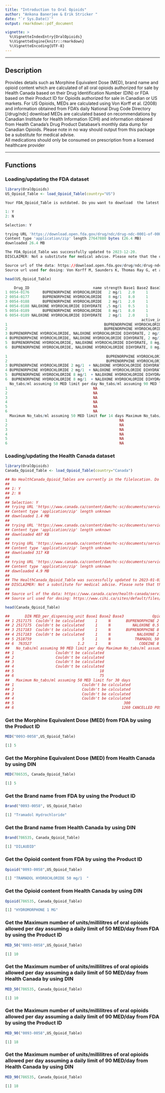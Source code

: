---
title: "Introduction to Oral Opioids"
author: "Ankona Banerjee & Erik Stricker "
date: "`r Sys.Date()`"
output: rmarkdown::pdf_document

vignette: >
  %\VignetteIndexEntry{OralOpioids}
  %\VignetteEngine{knitr::rmarkdown}
  %\VignetteEncoding{UTF-8}
---

------------

## Description
Provides details such as Morphine Equivalent Dose (MED), brand name and
opioid content which are calculated of all oral opioids authorized for
sale by Health Canada based on their Drug Identification Number (DIN)
or FDA based on their Product ID for Opioids authorized for sale in
Canadian or US markets.
For US Opioids, MEDs are calculated using Von Korff et al. (2008) and information
obtained from FDA's daily National Drug Code Directory [/drug/ndc] download
MEDs are calculated based on recommendations by Canadian Institute for
Health Information (CIHI) and information obtained from Health Canada’s
Drug Product Database’s monthly data dump for Canadian Opioids. 
Please note in no way should
output from this package be a substitute for medical advise.  
All medications should only be consumed on prescription from a licensed
healthcare provider

------------

## Functions
### Loading/updating the FDA dataset

```R
library(OralOpioids)
US_Opioid_Table <- load_Opioid_Table(country="US")
```

```R
Your FDA_Opioid_Table is outdated. Do you want to download  the latest data from FDA? (y/n) 

1: Y
2: N

Selection: Y

trying URL 'https://download.open.fda.gov/drug/ndc/drug-ndc-0001-of-0001.json.zip'
Content type 'application/zip' length 27647880 bytes (26.4 MB)
downloaded 26.4 MB

The FDA_Opioid_Table was successfully updated to 2023-12-20.
DISCLAIMER: Not a substitute for medical advise. Please note that the output generated by the package should not be substituted for clinical advise and any medication should be only consumed at the advise of a licensed healthcare provider.

Source url of the data: https://download.open.fda.gov/drug/ndc/drug-ndc-0001-of-0001.json.zip
Source url used for dosing: Von Korff M, Saunders K, Thomas Ray G, et al. De facto long-term opioid therapy for noncancer pain. Clin J Pain 2008; 24: 521-527. 2008/06/25. DOI: 10.1097/AJP.0b013e318169d03b.
```

```R
head(US_Opioid_Table)
```
```R
    Drug_ID                             name strength Base1 Base2 Base3                                                            Brand
1 0054-0176      BUPRENORPHINE HYDROCHLORIDE   2 mg/1   2.0     1                                                      Buprenorphine HCl
2 0054-0177      BUPRENORPHINE HYDROCHLORIDE   8 mg/1   8.0     1                                                      Buprenorphine HCl
3 0054-0188      BUPRENORPHINE HYDROCHLORIDE   2 mg/1   2.0     1       buprenorphine hydrochloride and naloxone hydrochloride dihydrate
4 0054-0188 NALOXONE HYDROCHLORIDE DIHYDRATE  .5 mg/1   0.5     1       buprenorphine hydrochloride and naloxone hydrochloride dihydrate
5 0054-0189      BUPRENORPHINE HYDROCHLORIDE   8 mg/1   8.0     1       buprenorphine hydrochloride and naloxone hydrochloride dihydrate
6 0054-0189 NALOXONE HYDROCHLORIDE DIHYDRATE   2 mg/1   2.0     1       buprenorphine hydrochloride and naloxone hydrochloride dihydrate
                                                              active_ingredients marketing_category   Form      Route
1                                            BUPRENORPHINE HYDROCHLORIDE, 2 mg/1               ANDA TABLET SUBLINGUAL
2                                            BUPRENORPHINE HYDROCHLORIDE, 8 mg/1               ANDA TABLET SUBLINGUAL
3 BUPRENORPHINE HYDROCHLORIDE, NALOXONE HYDROCHLORIDE DIHYDRATE, 2 mg/1, .5 mg/1               ANDA TABLET SUBLINGUAL
4 BUPRENORPHINE HYDROCHLORIDE, NALOXONE HYDROCHLORIDE DIHYDRATE, 2 mg/1, .5 mg/1               ANDA TABLET SUBLINGUAL
5  BUPRENORPHINE HYDROCHLORIDE, NALOXONE HYDROCHLORIDE DIHYDRATE, 8 mg/1, 2 mg/1               ANDA TABLET SUBLINGUAL
6  BUPRENORPHINE HYDROCHLORIDE, NALOXONE HYDROCHLORIDE DIHYDRATE, 8 mg/1, 2 mg/1               ANDA TABLET SUBLINGUAL
                                                                            Opioid      Opioid_1 MED_per_dispensing_unit
1                                             BUPRENORPHINE HYDROCHLORIDE 2 mg/1   BUPRENORPHINE                      NA
2                                             BUPRENORPHINE HYDROCHLORIDE 8 mg/1   BUPRENORPHINE                      NA
3 BUPRENORPHINE HYDROCHLORIDE 2 mg/1  + NALOXONE HYDROCHLORIDE DIHYDRATE .5 mg/1   BUPRENORPHINE                      NA
4 BUPRENORPHINE HYDROCHLORIDE 2 mg/1  + NALOXONE HYDROCHLORIDE DIHYDRATE .5 mg/1        NALOXONE                      NA
5  BUPRENORPHINE HYDROCHLORIDE 8 mg/1  + NALOXONE HYDROCHLORIDE DIHYDRATE 2 mg/1   BUPRENORPHINE                      NA
6  BUPRENORPHINE HYDROCHLORIDE 8 mg/1  + NALOXONE HYDROCHLORIDE DIHYDRATE 2 mg/1        NALOXONE                      NA
  No_tabs/ml assuming 50 MED limit per day No_tabs/ml assuming 90 MED limit per day Maximum No_tabs/ml assuming 50 MED limit for 7 days
1                                       NA                                       NA                                                  NA
2                                       NA                                       NA                                                  NA
3                                       NA                                       NA                                                  NA
4                                       NA                                       NA                                                  NA
5                                       NA                                       NA                                                  NA
6                                       NA                                       NA                                                  NA
  Maximum No_tabs/ml assuming 50 MED limit for 14 days Maximum No_tabs/ml assuming 50 MED limit for 30 days last_updated
1                                                   NA                                                   NA   2023-12-20
2                                                   NA                                                   NA   2023-12-20
3                                                   NA                                                   NA   2023-12-20
4                                                   NA                                                   NA   2023-12-20
5                                                   NA                                                   NA   2023-12-20
6                                                   NA                                                   NA   2023-12-20
```
### Loading/updating the Health Canada dataset

```R
library(OralOpioids)
Canada_Opioid_Table <- load_Opioid_Table(country="Canada")
```
```R
## No HealthCanada_Opioid_Tables are currently in the filelocation. Do you want to download  the latest data from Health Canada? (y/n)  
## 
## 1: Y
## 2: N
## 
## Selection: Y
## trying URL 'https://www.canada.ca/content/dam/hc-sc/documents/services/drug-product-database/allfiles.zip'
## Content type 'application/zip' length unknown
## downloaded 1.4 MB
## 
## trying URL 'https://www.canada.ca/content/dam/hc-sc/documents/services/drug-product-database/allfiles_ap.zip'
## Content type 'application/zip' length unknown
## downloaded 407 KB
## 
## trying URL 'https://www.canada.ca/content/dam/hc-sc/documents/services/drug-product-database/allfiles_dr.zip'
## Content type 'application/zip' length unknown
## downloaded 317 KB
## 
## trying URL 'https://www.canada.ca/content/dam/hc-sc/documents/services/drug-product-database/allfiles_ia.zip'
## Content type 'application/zip' length unknown
## downloaded 4.9 MB
## 
## The HealthCanada_Opioid_Table was successfully updated to 2023-01-03.
## DISCLAIMER: Not a substitute for medical advise. Please note that the output generated by the package should not be substituted for clinical advise and any medication ## should be only consumed at the advise of a licensed healthcare provider.
## 
## Source url of the data: https://www.canada.ca/en/health-canada/services/drugs-health-products/drug-products/drug-product-database/what-data-extract-drug-product-database.html
## Source url used for dosing: https://www.cihi.ca/sites/default/files/document/opioid-prescribing-canada-trends-en-web.pdf
```

```R
head(Canada_Opioid_Table)
```
```R
##       DIN MED_per_dispensing_unit Base1 Base2 Base3             Opioid      Route   Form                       Brand No_tabs/ml assuming 50 MED limit per day
## 1 2517175  Couldn't be calculated     1     N       BUPRENORPHINE 2 MG SUBLINGUAL TABLET TARO-BUPRENORPHINE/NALOXONE                   Couldn't be calculated
## 2 2517175  Couldn't be calculated     1     N          NALOXONE 0.5 MG SUBLINGUAL TABLET TARO-BUPRENORPHINE/NALOXONE                   Couldn't be calculated
## 3 2517183  Couldn't be calculated     1     N       BUPRENORPHINE 8 MG SUBLINGUAL TABLET TARO-BUPRENORPHINE/NALOXONE                   Couldn't be calculated
## 4 2517183  Couldn't be calculated     1     N            NALOXONE 2 MG SUBLINGUAL TABLET TARO-BUPRENORPHINE/NALOXONE                   Couldn't be calculated
## 5 2518759                       5     1     N           TRAMADOL 50 MG       ORAL TABLET           JAMP TRAMADOL HCL                                       10
## 6  763527                     1.2     1     N             CODEINE 8 MG       ORAL TABLET            ORADRINE TABLETS                                       42
##   No_tabs/ml assuming 90 MED limit per day Maximum No_tabs/ml assuming 50 MED limit for 7 days Maximum No_tabs/ml assuming 50 MED limit for 14 days
## 1                   Couldn't be calculated                              Couldn't be calculated                               Couldn't be calculated
## 2                   Couldn't be calculated                              Couldn't be calculated                               Couldn't be calculated
## 3                   Couldn't be calculated                              Couldn't be calculated                               Couldn't be calculated
## 4                   Couldn't be calculated                              Couldn't be calculated                               Couldn't be calculated
## 5                                       18                                                  70                                                  140
## 6                                       75                                                 294                                                  588
##   Maximum No_tabs/ml assuming 50 MED limit for 30 days              Status_1 last_updated
## 1                               Couldn't be calculated              APPROVED   2023-01-03
## 2                               Couldn't be calculated              APPROVED   2023-01-03
## 3                               Couldn't be calculated              APPROVED   2023-01-03
## 4                               Couldn't be calculated              APPROVED   2023-01-03
## 5                                                  300              APPROVED   2023-01-03
## 6                                                 1260 CANCELLED POST MARKET   2023-01-03
```

### Get the Morphine Equivalent Dose (MED) from FDA by using the Product ID

```R
MED("0093-0058",US_Opioid_Table)
```
```R
[1] 5
```

### Get the Morphine Equivalent Dose (MED) from Health Canada by using DIN

```R
MED(786535, Canada_Opioid_Table)
```
```R
[1] 5
```

### Get the Brand name from FDA by using the Product ID

```R
Brand("0093-0058", US_Opioid_Table)
```
```R
[1] "Tramadol Hydrochloride"
```

### Get the Brand name from Health Canada by using DIN

```R
Brand(786535, Canada_Opioid_Table)
```
```R
[1] "DILAUDID"
```

### Get the Opioid content from FDA by using the Product ID

```R
Opioid("0093-0058",US_Opioid_Table)
```
```R
[1] "TRAMADOL HYDROCHLORIDE 50 mg/1  "
```

### Get the Opioid content from Health Canada by using DIN

```R
Opioid(786535, Canada_Opioid_Table)
```
```R
[1] "HYDROMORPHONE 1 MG"
```

### Get the Maximum number of units/millilitres of oral opioids allowed per day assuming a daily limit of 50 MED/day from FDA by using the Product ID

```R
MED_50("0093-0058",US_Opioid_Table)
```
```R
[1] 10
```

### Get the Maximum number of units/millilitres of oral opioids allowed per day assuming a daily limit of 50 MED/day from Health Canada by using DIN

```R
MED_50(786535, Canada_Opioid_Table)
```
```R
[1] 10
```

### Get the Maximum number of units/millilitres of oral opioids allowed per day assuming a daily limit of 90 MED/day from FDA by using the Product ID

```R
MED_90("0093-0058",US_Opioid_Table)
```
```R
[1] 18
```
### Get the Maximum number of units/millilitres of oral opioids allowed per day assuming a daily limit of 90 MED/day from Health Canada by using DIN

```R
MED_90(786535, Canada_Opioid_Table)
```

```R
[1] 18
```

